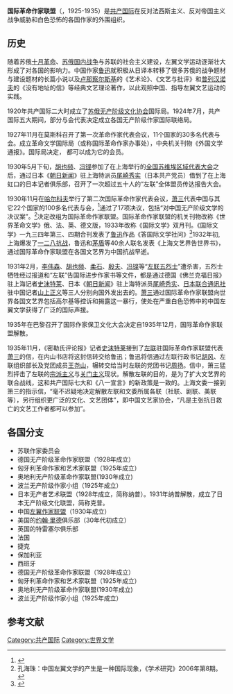 {{globalize|time=2017-03-04T23:34:42+00:00}}
'''国际革命作家联盟'''（{{lang-ru|еждународное объединение революционных
писателей}}，1925-1935）是[[共产国际|共产国际]]在反对法西斯主义、反对帝国主义战争威胁和白色恐怖的各国作家的外围组织。

==历史==
随着苏俄[[十月革命|十月革命]]、[[苏俄国内战争|苏俄国内战争]]与苏联的社会主义建设，左翼文学运动逐渐壮大形成了对各国的影响力。中国作家[[鲁迅|鲁迅]]就积极从日译本转移了很多苏俄的战争题材与建设题材的长篇小说以及[[卢那察尔斯基|卢那察尔斯基]]的《艺术论》、《文艺与批评》和[[格奥尔基·瓦连京诺维奇·普列汉诺夫|普列汉诺夫]]的《没有地址的信》等经典文艺理论著作，以此观照中国、指导左翼文艺运动的实践。

1920年共产国际二大时成立了[[苏俄无产阶级文化协会|苏俄无产阶级文化协会]]国际局。1924年7月，共产国际五大期间，部分与会代表决定成立各国无产阶级作家国际联络局。

1927年11月在莫斯科召开了第一次革命作家代表会议，11个国家的30多名代表与会。成立革命文学国际局（或称国际革命作家办事处），中央机关刊物《外国文学通报》。国际局决定， 都可以成为它的会员。

1930年5月下旬，[[胡也频|胡也频]]、[[冯铿|冯铿]]参加了在上海举行的[[全国苏维埃区域代表大会|全国苏维埃区域代表大会]]之后，通过日本《[[朝日新闻|朝日新闻]]》驻上海特派员[[尾崎秀实|尾崎秀实]]（日本共产党员）借到了在上海虹口的日本记者俱乐部，召开了一次超过五十人的“左联”全体盟员传达报告大会。

1930年11月在[[哈尔科夫|哈尔科夫]]举行了第二次国际革命作家代表会议，[[萧三|萧三]]代表中国与其它22个国家的100多名代表与会，<ref>{{Cite web |url=http://dangshi.people.com.cn/GB/85040/9232306.html |title=刘小清：“国际革命作家”萧三 来源：《人民政协报》2009年05月04日 |accessdate=2017年3月4日 |archive-date=2017年3月4日 |archive-url=https://web.archive.org/web/20170304194007/http://dangshi.people.com.cn/GB/85040/9232306.html |dead-url=no }}</ref>通过了17项决议，包括“对中国无产阶级文学的决议案”。<ref>孔海珠：中国左翼文学的产生是一种国际现象，《学术研究》2006年第8期。</ref>决定改组为国际革命作家联盟。国际革命作家联盟的机关刊物改称《世界革命文学》俄、法、英、德文版，1933年改称《国际文学》双月刊。《国际文学》一九三四年第三、四期合刊发表了[[鲁迅|鲁迅]]作品《答国际文学社问》<ref>{{Cite web |url=http://www.eywedu.com/luxun/qjt023.htm |title=鲁迅：《答国际文学社问》发表于《国际文学》一九三四年第三、四期合刊，发表时题为《中国与十月》，同年七月五日苏联《真理报》曾予转载。 收入《且介亭杂文集》与《鲁迅全集》。 |access-date=2017-03-04 |archive-url=https://web.archive.org/web/20170304194630/http://www.eywedu.com/luxun/qjt023.htm |archive-date=2017-03-04 |dead-url=yes }}</ref>1932年初,上海爆发了[[一二八事变|一二八抗战]]，鲁迅和[[茅盾|茅盾]]等40余人联名发表《上海文艺界告世界书》，通过国际革命作家联盟在各国文艺界为中国抗战早逝。

1931年2月，[[李伟森|李伟森]]、[[胡也频|胡也频]]、[[柔石|柔石]]、[[殷夫|殷夫]]、[[冯铿|冯铿]]等“[[左联五烈士|左联五烈士]]”遭杀害，五烈士牺牲经过报道和“左联”告国际进步作家书等文件，都是通过德国《佛兰克福日报》驻上海记者[[史沫特莱|史沫特莱]]、日本《[[朝日新闻|朝日新闻]]》驻上海特派员[[尾崎秀实|尾崎秀实]]、[[日本联合通讯社|日本联合通讯社]]驻中国记者[[山上正义|山上正义]]等三人分别向国外发出去的。[[萧三|萧三]]通过国际革命作家联盟向世界各国文艺界包括高尔基等控诉和揭露这一暴行，使处在严重白色恐怖中的中国左翼文学获得了广泛的国际声援。

1935年在巴黎召开了国际作家保卫文化大会决定自1935年12月，国际革命作家联盟解散。

1935年11月，《密勒氏评论报》记者[[史沫特莱|史沫特莱]]接到了[[左联|左联]]驻国际革命作家联盟代表[[萧三|萧三]]的信，在内山书店将这封信转交给鲁迅；鲁迅将信通过左联行政书记[[胡风|胡风]]、左联组织部长及党团成员[[王尧山|王尧山]]，辗转交给当时左联的党团书记[[周扬_(学者)|周扬]]。信中，箫三猛烈抨击了左联的[[宗派主义|宗派主义]]与[[关门主义|关门主义]]现状。解散左联的目的，是为了扩大文艺界的联合战线，这和共产国际七大和《八一宣言》的新政策是一致的。上海文委一接到箫三的指示信，“毫不迟疑地决定解散左联和文委所属各联（社联、剧联、美联等），另行组织更广泛的文化、文艺团体”，即中国文艺家协会，“凡是主张抗日救亡的文艺工作者都可以参加”。
==各国分支==
*苏联作家委员会
*德国无产阶级革命作家联盟（1928年成立）
*匈牙利革命作家和艺术家联盟（1925年成立）
*奥地利无产阶级革命作家联盟(1930年成立)
*波兰无产阶级作家小组（1925年成立）
*日本无产者艺术联盟（1928年成立，简称纳普）。1931年纳普解散，成立了日本无产阶级文化联盟，简称克普。
*中国[[左翼作家联盟|左翼作家联盟]]（1930年成立）
*美国的[[約翰·里德_(記者)|约翰·里德]]俱乐部（30年代初成立）
*英国的特雷塞尔俱乐部
*法国
*捷克
*保加利亚
*西班牙　
*德国无产阶级革命作家联盟（1928年成立）
*匈牙利革命作家和艺术家联盟（1925年成立）
*奥地利无产阶级革命作家联盟(1930年成立)
*波兰无产阶级作家小组（1925年成立）
==参考文献==
<references/>
[[Category:共产国际|Category:共产国际]]
[[Category:世界文学|Category:世界文学]]